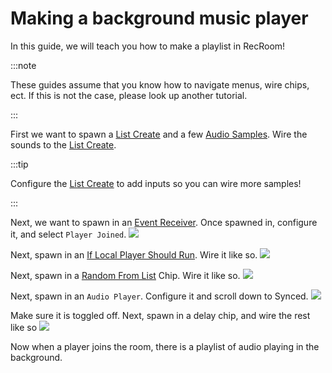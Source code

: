 # Making a background music player
In this guide, we will teach you how to make a playlist in RecRoom!

:::note

These guides assume that you know how to navigate menus, wire chips, ect.
If this is not the case, please look up another tutorial.

:::

First we want to spawn a [List Create](../../docs/documentation/Chips/542d3256-0d51-4c33-a2a1-fbc44b7e1f07) and a few [Audio Samples](../../docs/documentation/Chips/2cb45825-f385-414f-9a65-2425963fa720). Wire the sounds to the [List Create](../../docs/documentation/Chips/542d3256-0d51-4c33-a2a1-fbc44b7e1f07).

:::tip

Configure the [List Create](../../docs/documentation/Chips/542d3256-0d51-4c33-a2a1-fbc44b7e1f07) to add inputs so you can wire more samples!

:::

Next, we want to spawn in an [Event Receiver](../../docs/documentation/Chips/8b533ccb-643a-491d-982c-94417ce99954). Once spawned in, configure it, and select `Player Joined`.
![](https://i.ibb.co/KyGS4rK/tutorial-Music2.png)

Next, spawn in an [If Local Player Should Run](../../docs/documentation/Chips/6d69bee8-0d77-4d5f-bf35-9794eaaabe81). Wire it like so.
![](https://i.ibb.co/GRkCDTm/tutorial-Music3.png)

Next, spawn in a [Random From List](../../docs/documentation/Chips/d253cef6-dd99-4357-b98a-e09a0c23bad7) Chip. Wire it like so.
![](https://i.ibb.co/fX0yW8b/tutorial-Music4.png)

Next, spawn in an `Audio Player`. Configure it and scroll down to Synced.
![](https://i.ibb.co/6Hvy7MR/tutorial-Music6.png)

Make sure it is toggled off. Next, spawn in a delay chip, and wire the rest like so 
![](https://i.ibb.co/fYdwptf/tutorial-Music5.png)

Now when a player joins the room, there is a playlist of audio playing in the background. 
